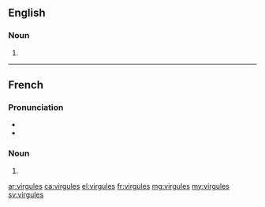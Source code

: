 ==English==

===Noun===
{{head|en|plural}}

# {{plural of|virgule|lang=en}}

----

==French==

===Pronunciation===
* {{IPA|/viʁ.ɡyl/|lang=fr}}
* {{homophones|lang=fr|virgule|virgulent}}

===Noun===
{{head|fr|plural|g=f}}

# {{plural of|virgule|lang=fr}}

[[ar:virgules]]
[[ca:virgules]]
[[el:virgules]]
[[fr:virgules]]
[[mg:virgules]]
[[my:virgules]]
[[sv:virgules]]